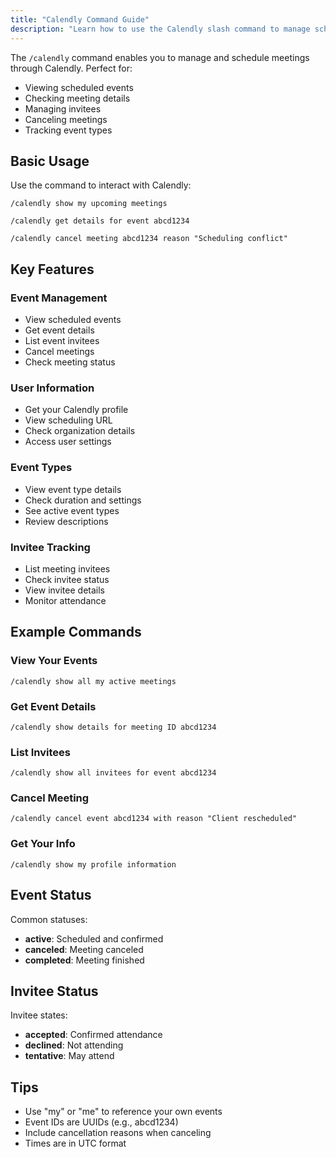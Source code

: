 ```yaml
---
title: "Calendly Command Guide"
description: "Learn how to use the Calendly slash command to manage scheduling and meetings"
---
```


The `/calendly` command enables you to manage and schedule meetings through Calendly. Perfect for:

- Viewing scheduled events
- Checking meeting details
- Managing invitees
- Canceling meetings
- Tracking event types

## Basic Usage

Use the command to interact with Calendly:

```
/calendly show my upcoming meetings
```

```
/calendly get details for event abcd1234
```

```
/calendly cancel meeting abcd1234 reason "Scheduling conflict"
```

## Key Features

### Event Management
- View scheduled events
- Get event details
- List event invitees
- Cancel meetings
- Check meeting status

### User Information
- Get your Calendly profile
- View scheduling URL
- Check organization details
- Access user settings

### Event Types
- View event type details
- Check duration and settings
- See active event types
- Review descriptions

### Invitee Tracking
- List meeting invitees
- Check invitee status
- View invitee details
- Monitor attendance

## Example Commands

### View Your Events
```
/calendly show all my active meetings
```

### Get Event Details
```
/calendly show details for meeting ID abcd1234
```

### List Invitees
```
/calendly show all invitees for event abcd1234
```

### Cancel Meeting
```
/calendly cancel event abcd1234 with reason "Client rescheduled"
```

### Get Your Info
```
/calendly show my profile information
```

## Event Status

Common statuses:
- **active**: Scheduled and confirmed
- **canceled**: Meeting canceled
- **completed**: Meeting finished

## Invitee Status

Invitee states:
- **accepted**: Confirmed attendance
- **declined**: Not attending
- **tentative**: May attend

## Tips
- Use "my" or "me" to reference your own events
- Event IDs are UUIDs (e.g., abcd1234)
- Include cancellation reasons when canceling
- Times are in UTC format 